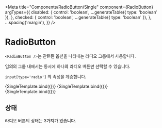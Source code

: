 
<Meta
  title="Components/RadioButton/Single"
  component={RadioButton}
  argTypes={{
    disabled: {
      control: 'boolean',
      ...generateTable({ type: 'boolean' }),
    },
    checked: {
      control: 'boolean',
      ...generateTable({ type: 'boolean' }),
    },
    ...spacing('margin'),
  }}
/>


# RadioButton

`<RadioButton />`는 관련된 옵션을 나타내는 라디오 그룹에서 사용합니다.

임의의 그룹 내에서는 동시에 하나의 라디오 버튼만 선택할 수 있습니다.

`input[type='radio']` 의 속성을 계승합니다.

<Canvas>
  <Story name="default" args={{ name: 'job', value: 'programmer', label: '개발자' }}>
    {SingleTemplate.bind({})}
  </Story>
  <Story name="nonChecked" args={{ name: 'job', value: 'designer', label: '디자이너' }}>
    {SingleTemplate.bind({})}
  </Story>
  <Story name="disabled" args={{ name: 'job', value: 'planner', label: '기획자', disabled: true }}>
    {SingleTemplate.bind({})}
  </Story>
</Canvas>

<ArgsTable story="default" />

## 상태

라디오 버튼의 상태는 3가지가 있습니다.

<Canvas>
  <RadioButton name="state" value="item1" label="regular" />
  <RadioButton name="state" value="item2" label="checked" checked />
  <RadioButton name="state" value="item3" label="disabled" disabled />
</Canvas>
